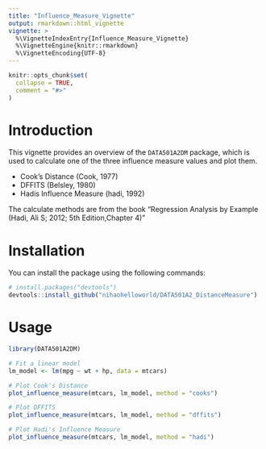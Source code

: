 ```yaml
---
title: "Influence_Measure_Vignette"
output: rmarkdown::html_vignette
vignette: >
  %\VignetteIndexEntry{Influence_Measure_Vignette}
  %\VignetteEngine{knitr::rmarkdown}
  %\VignetteEncoding{UTF-8}
---
```


```r
knitr::opts_chunk$set(
  collapse = TRUE,
  comment = "#>"
)
```

# Introduction

This vignette provides an overview of the `DATA501A2DM` package, which is used to calculate one of the three influence measure values and plot them.        

* Cook's Distance (Cook, 1977)
* DFFITS (Belsley, 1980)
* Hadis Influence Measure (hadi, 1992)        

The calculate methods are from the book "Regression Analysis by Example (Hadi, Ali S; 2012; 5th Edition,Chapter 4)"       

# Installation

You can install the package using the following commands:

```r
# install.packages("devtools")
devtools::install_github("nihaohelloworld/DATA501A2_DistanceMeasure")
```

# Usage

```r
library(DATA501A2DM)

# Fit a linear model
lm_model <- lm(mpg ~ wt + hp, data = mtcars)

# Plot Cook's Distance
plot_influence_measure(mtcars, lm_model, method = "cooks")

# Plot DFFITS
plot_influence_measure(mtcars, lm_model, method = "dffits")

# Plot Hadi's Influence Measure
plot_influence_measure(mtcars, lm_model, method = "hadi")
```

